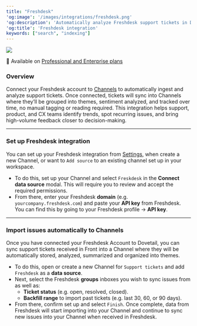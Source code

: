 ```yaml
---
title: "Freshdesk"
'og:image': '/images/integrations/freshdesk.png'
'og:description': 'Automatically analyze Freshdesk support tickets in Dovetail.'
'og:title': 'Freshdesk integration'
keywords: ["search", "indexing"]
---
```


![](/images/integrations/freshdesk.png)

<Info>👤 Available on [Professional and Enterprise plans](https://dovetail.com/pricing/)</Info>

### Overview
Connect your Freshdesk account to [Channels](/help/channels/channels.mdx) to automatically ingest and analyze support tickets. Once connected, tickets will sync into Channels where they’ll be grouped into themes, sentiment analyzed, and tracked over time, no manual tagging or reading required.
This integration helps support, product, and CX teams identify trends, spot recurring issues, and bring high-volume feedback closer to decision-making.

---

### Set up Freshdesk integration
You can set up your Freshdesk integration from [Settings](https://dovetail.com/settings/integrations), when create a new Channel, or want to `Add source` to an existing channel set up in your workspace.
- To do this, set up your Channel and select `Freskdesk` in the **Connect data source** modal. This will require you to review and accept the required permissions.
- From there, enter your Freshdesk **domain** (e.g. `yourcompany.freshdesk.com`) and paste your **API key** from Freshdesk. You can find this by going to your Freshdesk profile → **API key**.

---

### Import issues automatically to Channels
Once you have connected your Freshdesk Account to Dovetail, you can sync support tickets received in Front into a Channel where they will be automatically stored, analyzed, summarized and organized into themes. 
- To do this, open or create a new Channel for `Support tickets` and add `Freshdesk` as a **data source**.
- Next, select the Freshdesk **groups** inboxes you wish to sync issues from as well as: 
  - **Ticket status** (e.g. open, resolved, closed).
  - **Backfill range** to import past tickets (e.g. last 30, 60, or 90 days).
- From there, confirm set up and select `Finish`. Once complete, data from Freshdesk will start importing into your Channel and continue to sync new issues into your Channel when received in Freshdesk.



